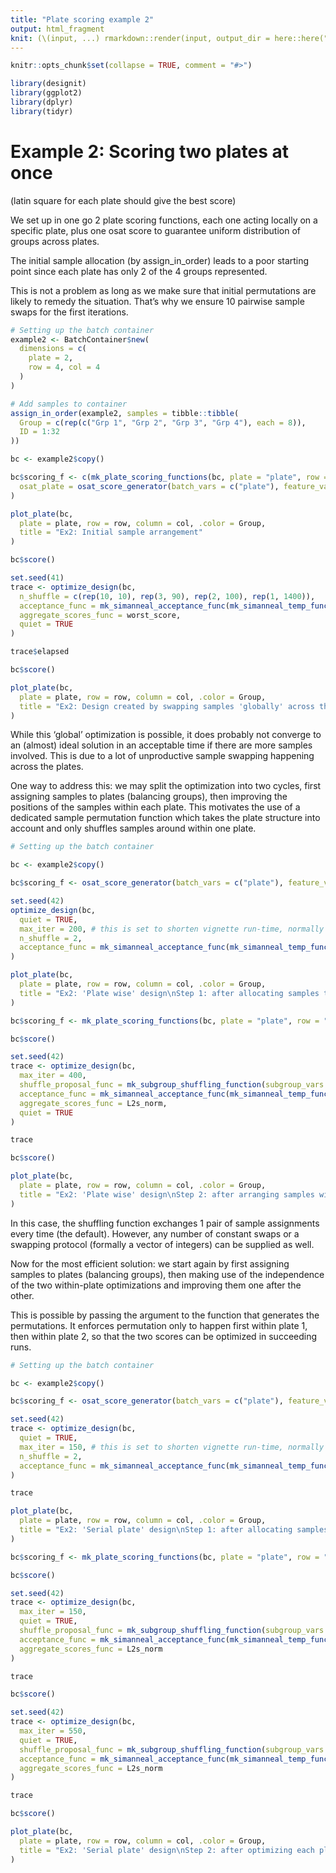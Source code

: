 ```yaml
---
title: "Plate scoring example 2"
output: html_fragment
knit: (\(input, ...) rmarkdown::render(input, output_dir = here::here("vignettes/cached")))
---
```


```r
knitr::opts_chunk$set(collapse = TRUE, comment = "#>")
```

```r
library(designit)
library(ggplot2)
library(dplyr)
library(tidyr)
```

# Example 2: Scoring two plates at once

(latin square for each plate should give the best score)

We set up in one go 2 plate scoring functions, each one acting locally on a
specific plate, plus one osat score to guarantee uniform distribution of groups
across plates.

The initial sample allocation (by assign_in_order) leads to a poor starting
point since each plate has only 2 of the 4 groups represented.

This is not a problem as long as we make sure that initial permutations are
likely to remedy the situation. That's why we ensure 10 pairwise sample swaps
for the first iterations.

```r
# Setting up the batch container
example2 <- BatchContainer$new(
  dimensions = c(
    plate = 2,
    row = 4, col = 4
  )
)

# Add samples to container
assign_in_order(example2, samples = tibble::tibble(
  Group = c(rep(c("Grp 1", "Grp 2", "Grp 3", "Grp 4"), each = 8)),
  ID = 1:32
))

bc <- example2$copy()

bc$scoring_f <- c(mk_plate_scoring_functions(bc, plate = "plate", row = "row", column = "col", group = "Group"),
  osat_plate = osat_score_generator(batch_vars = c("plate"), feature_vars = c("Group"))
)

plot_plate(bc,
  plate = plate, row = row, column = col, .color = Group,
  title = "Ex2: Initial sample arrangement"
)

bc$score()
```

```r
set.seed(41)
trace <- optimize_design(bc,
  n_shuffle = c(rep(10, 10), rep(3, 90), rep(2, 100), rep(1, 1400)),
  acceptance_func = mk_simanneal_acceptance_func(mk_simanneal_temp_func(T0 = 10000, alpha = 0.5)),
  aggregate_scores_func = worst_score,
  quiet = TRUE
)
```

```r
trace$elapsed

bc$score()

plot_plate(bc,
  plate = plate, row = row, column = col, .color = Group,
  title = "Ex2: Design created by swapping samples 'globally' across the plates"
)
```

While this 'global' optimization is possible, it does probably not converge to
an (almost) ideal solution in an acceptable time if there are more samples
involved. This is due to a lot of unproductive sample swapping happening across
the plates.

One way to address this: we may split the optimization into two cycles, first
assigning samples to plates (balancing groups), then improving the positions of
the samples within each plate. This motivates the use of a dedicated sample
permutation function which takes the plate structure into account and only
shuffles samples around within one plate.

```r
# Setting up the batch container

bc <- example2$copy()

bc$scoring_f <- osat_score_generator(batch_vars = c("plate"), feature_vars = c("Group"))

set.seed(42)
optimize_design(bc,
  quiet = TRUE,
  max_iter = 200, # this is set to shorten vignette run-time, normally we don't know.
  n_shuffle = 2,
  acceptance_func = mk_simanneal_acceptance_func(mk_simanneal_temp_func(T0 = 10000, alpha = 0.5)),
)

plot_plate(bc,
  plate = plate, row = row, column = col, .color = Group,
  title = "Ex2: 'Plate wise' design\nStep 1: after allocating samples to plates"
)

bc$scoring_f <- mk_plate_scoring_functions(bc, plate = "plate", row = "row", column = "col", group = "Group")

bc$score()
```

```r
set.seed(42)
trace <- optimize_design(bc,
  max_iter = 400,
  shuffle_proposal_func = mk_subgroup_shuffling_function(subgroup_vars = c("plate")),
  acceptance_func = mk_simanneal_acceptance_func(mk_simanneal_temp_func(T0 = 1000, alpha = 0.5)),
  aggregate_scores_func = L2s_norm,
  quiet = TRUE
)
```

```r
trace

bc$score()

plot_plate(bc,
  plate = plate, row = row, column = col, .color = Group,
  title = "Ex2: 'Plate wise' design\nStep 2: after arranging samples within plates"
)
```

In this case, the shuffling function exchanges 1 pair of sample assignments
every time (the default). However, any number of constant swaps or a swapping
protocol (formally a vector of integers) can be supplied as well.


Now for the most efficient solution: we start again by first assigning samples
to plates (balancing groups), then making use of the independence of the two
within-plate optimizations and improving them one after the other.

This is possible by passing the argument \code{restrain_on_subgroup_levels} to
the function that generates the permutations. It enforces permutation only to
happen first within plate 1, then within plate 2, so that the two scores can be
optimized in succeeding runs.

```r
# Setting up the batch container

bc <- example2$copy()

bc$scoring_f <- osat_score_generator(batch_vars = c("plate"), feature_vars = c("Group"))
```

```r
set.seed(42)
trace <- optimize_design(bc,
  quiet = TRUE,
  max_iter = 150, # this is set to shorten vignette run-time, normally we don't know.
  n_shuffle = 2,
  acceptance_func = mk_simanneal_acceptance_func(mk_simanneal_temp_func(T0 = 10000, alpha = 0.5)),
)
```

```r
trace

plot_plate(bc,
  plate = plate, row = row, column = col, .color = Group,
  title = "Ex2: 'Serial plate' design\nStep 1: after allocating samples to plates"
)

bc$scoring_f <- mk_plate_scoring_functions(bc, plate = "plate", row = "row", column = "col", group = "Group")

bc$score()
```

```r
set.seed(42)
trace <- optimize_design(bc,
  max_iter = 150,
  quiet = TRUE,
  shuffle_proposal_func = mk_subgroup_shuffling_function(subgroup_vars = c("plate"), restrain_on_subgroup_levels = c(1)),
  acceptance_func = mk_simanneal_acceptance_func(mk_simanneal_temp_func(T0 = 1000, alpha = 0.5)),
  aggregate_scores_func = L2s_norm
)
```

```r
trace

bc$score()
```

```r
set.seed(42)
trace <- optimize_design(bc,
  max_iter = 550,
  quiet = TRUE,
  shuffle_proposal_func = mk_subgroup_shuffling_function(subgroup_vars = c("plate"), restrain_on_subgroup_levels = c(2)),
  acceptance_func = mk_simanneal_acceptance_func(mk_simanneal_temp_func(T0 = 1000, alpha = 0.5)),
  aggregate_scores_func = L2s_norm
)
```

```r
trace

bc$score()

plot_plate(bc,
  plate = plate, row = row, column = col, .color = Group,
  title = "Ex2: 'Serial plate' design\nStep 2: after optimizing each plate in turn"
)
```

